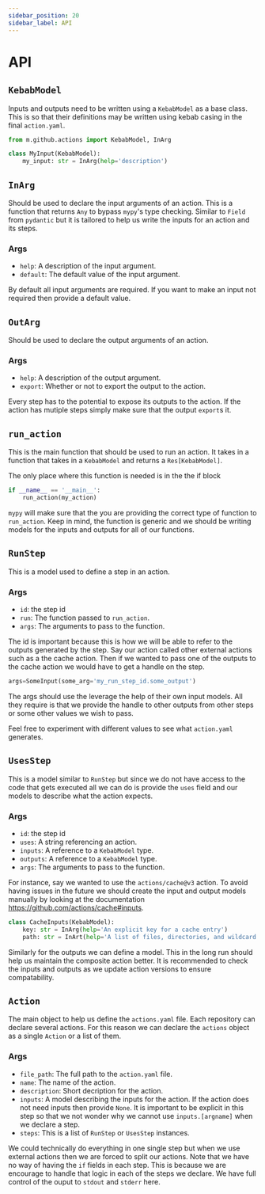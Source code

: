 ```yaml
---
sidebar_position: 20
sidebar_label: API
---
```


# API

## `KebabModel`

Inputs and outputs need to be written using a `KebabModel` as a base class. This
is so that their definitions may be written using kebab casing in the final
`action.yaml`.

```python
from m.github.actions import KebabModel, InArg

class MyInput(KebabModel):
    my_input: str = InArg(help='description')
```

## `InArg`

Should be used to declare the input arguments of an action. This is a function
that returns `Any` to bypass `mypy`'s type checking. Similar to `Field` from
`pydantic` but it is tailored to help us write the inputs for an action and its
steps.

### Args

- `help`: A description of the input argument.
- `default`: The default value of the input argument.

By default all input arguments are required. If you want to make an input not
required then provide a default value.

## `OutArg`

Should be used to declare the output arguments of an action.

### Args

- `help`: A description of the output argument.
- `export`: Whether or not to export the output to the action.

Every step has to the potential to expose its outputs to the action. If the
action has mutiple steps simply make sure that the output `export`s it.

## `run_action`

This is the main function that should be used to run an action. It takes in a
function that takes in a `KebabModel` and returns a `Res[KebabModel]`.

The only place where this function is needed is in the the if block

```python
if __name__ == '__main__':
    run_action(my_action)
```

`mypy` will make sure that the you are providing the correct type of function to
`run_action`. Keep in mind, the function is generic and we should be writing
models for the inputs and outputs for all of our functions.

## `RunStep`

This is a model used to define a step in an action.

### Args

- `id`: the step id
- `run`: The function passed to `run_action`.
- `args`: The arguments to pass to the function.

The id is important because this is how we will be able to refer to the outputs
generated by the step. Say our action called other external actions such as a
the cache action. Then if we wanted to pass one of the outputs to the cache
action we would have to get a handle on the step.

```python
args=SomeInput(some_arg='my_run_step_id.some_output')
```

The args should use the leverage the help of their own input models. All they
require is that we provide the handle to other outputs from other steps or some
other values we wish to pass.

Feel free to experiment with different values to see what `action.yaml`
generates.

## `UsesStep`

This is a model similar to `RunStep` but since we do not have access to the code
that gets executed all we can do is provide the `uses` field and our models to
describe what the action expects.

### Args

- `id`: the step id
- `uses`: A string referencing an action.
- `inputs`: A reference to a `KebabModel` type.
- `outputs`: A reference to a `KebabModel` type.
- `args`: The arguments to pass to the function.

For instance, say we wanted to use the `actions/cache@v3` action. To avoid
having issues in the future we should create the input and output models
manually by looking at the documentation
https://github.com/actions/cache#inputs.

```python
class CacheInputs(KebabModel):
    key: str = InArg(help='An explicit key for a cache entry')
    path: str = InArt(help='A list of files, directories, and wildcard patterns to cache and restore')
```

Similarly for the outputs we can define a model. This in the long run should
help us maintain the composite action better. It is recommended to check the
inputs and outputs as we update action versions to ensure compatability.

## `Action`

The main object to help us define the `actions.yaml` file. Each repository can
declare several actions. For this reason we can declare the `actions` object as
a single `Action` or a list of them.

### Args

- `file_path`: The full path to the `action.yaml` file.
- `name`: The name of the action.
- `description`: Short decription for the action.
- `inputs`: A model describing the inputs for the action. If the action does not
  need inputs then provide `None`. It is important to be explicit in this step
  so that we not wonder why we cannot use `inputs.[argname]` when we declare a
  step.
- `steps`: This is a list of `RunStep` or `UsesStep` instances.

We could technically do everything in one single step but when we use external
actions then we are forced to split our actions. Note that we have no way of
having the `if` fields in each step. This is because we are encourage to handle
that logic in each of the steps we declare. We have full control of the ouput to
`stdout` and `stderr` here.
